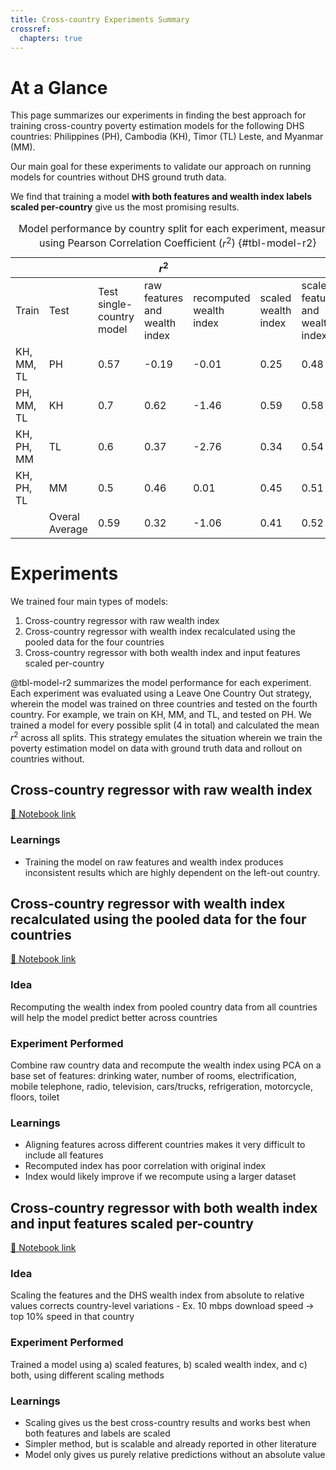 ```yaml
---
title: Cross-country Experiments Summary
crossref:
  chapters: true
---
```

<!--# TODO: links-->

# At a Glance

This page summarizes our experiments in finding the best approach for training cross-country poverty estimation models for the following DHS countries: Philippines (PH), Cambodia (KH), Timor (TL) Leste, and Myanmar (MM).

Our main goal for these experiments to validate our approach on running models for countries without DHS ground truth data. 

We find that training a model **with both features and wealth index labels scaled per-country** give us the most promising results.

:::{.column-page-right}
|  	|  	|  	| $r^2$ 	|  	|  	|  	|
|---	|---	|---	|---	|---	|---	|---	|
| Train 	| Test 	| Test single-country model 	| raw features and<br>wealth index 	| recomputed wealth index  	| scaled wealth index 	| scaled features<br>and wealth index 	|
| KH, MM, TL 	| PH 	| 0.57  	| -0.19 	| -0.01 	| 0.25 	| 0.48 	|
| PH, MM, TL 	| KH 	| 0.7 	| 0.62 	| -1.46 	| 0.59 	| 0.58 	|
| KH, PH, MM 	| TL 	| 0.6 	| 0.37 	| -2.76 	| 0.34 	| 0.54 	|
| KH, PH, TL 	| MM 	| 0.5 	| 0.46 	| 0.01 	| 0.45 	| 0.51 	|
|  	| Overal Average 	| 0.59  	| 0.32  	| -1.06  	| 0.41  	| 0.52	|
: Model performance by country split for each experiment, measured using Pearson Correlation Coefficient ($r^2$) {#tbl-model-r2}
:::

# Experiments

We trained four main types of models:


1. Cross-country regressor with raw wealth index  
2. Cross-country regressor with wealth index recalculated using the pooled data for the four countries
3. Cross-country regressor with both wealth index and input features scaled per-country

@tbl-model-r2 summarizes the model performance for each experiment.  Each experiment was evaluated using a Leave One Country Out strategy, wherein the model was trained on three countries and tested on the fourth country. For example, we train on KH, MM, and TL, and tested on PH. We trained a model for every possible split (4 in total) and calculated the mean $r^2$ across all splits. This strategy emulates the situation wherein we train the poverty estimation model on data with ground truth data and rollout on countries without. 



## Cross-country regressor with raw wealth index {#sec-exp-1}

[📒 Notebook link](notebooks/2023-01-24-dhs-cross-country-experiments/2023-01-24_crosscountry_initial.ipynb)

### Learnings
- Training the model on raw features and wealth index produces inconsistent results which are highly dependent on the left-out country. 


## Cross-country regressor with wealth index recalculated using the pooled data for the four countries {#sec-exp-2}

[📒 Notebook link](notebooks/2023-02-01-index-recalculation-experiments/2023-02-06_index_recalculation.ipynb)

### Idea

Recomputing the wealth index from pooled country data from all countries will help the model predict better across countries

### Experiment Performed

Combine raw country data and recompute the wealth index using PCA on a base set of features: drinking water, number of rooms, electrification, mobile telephone, radio, television, cars/trucks, refrigeration, motorcycle, floors, toilet


### Learnings
- Aligning features across different countries  makes it very difficult to include all features
- Recomputed index has poor correlation with original index
- Index would likely improve if we recompute using a larger dataset

## Cross-country regressor with both wealth index and input features scaled per-country {#sec-exp-3}

[📒 Notebook link](notebooks/2023-01-24-dhs-cross-country-experiments/2023-02-06_crosscountry_normalized.ipynb)

### Idea

Scaling the features and the DHS wealth index from absolute to relative values corrects country-level variations
- Ex. 10 mbps download speed -> top 10% speed in that country

### Experiment Performed
Trained a model using a) scaled features, b) scaled wealth index, and c) both, using different scaling methods

### Learnings
- Scaling gives us the best cross-country results and works best when both features and labels are scaled
- Simpler method, but is scalable and already reported in other literature
- Model only gives us purely relative predictions without an absolute value 


